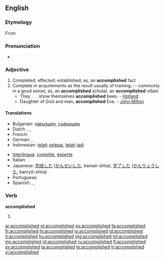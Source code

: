 ==English==

===Etymology===
From {{suffix|accomplish|ed}}

===Pronunciation===
* {{audio|en-us-accomplished.ogg|Audio (US)}}

===Adjective===
{{en-adj}}

# Completed; effected; established; as, an '''accomplished''' fact
# Complete in acquirements as the result usually of training; -- commonly in a good sense; as, an '''accomplished''' scholar, an '''accomplished''' villain
#* They . . . show themselves '''accomplished''' bees. - [[Holland]]
#* Daughter of God and man, '''accomplished''' Eve. - [[w:John Milton|John Milton]]

====Translations====
{{trans-top|completed}}
* Bulgarian: з[[авършен]], [[съвършен]]
* Dutch: {{t+|nl|voldaan}}, {{t-|nl|voldane}}, {{t+|nl|voltrokken}}
* French: {{t+|fr|accompli}}
* German: {{t+|de|erreicht}}, {{t+|de|realisiert}}
* Indonesian: [[telah]] [[selesai]], [[telah]] [[jadi]]
{{trans-mid}}
* [[Interlingua]]: [[complite]], [[experte]]
* Italian: {{t+|it|compiuto}}
* Japanese: [[完成]]した ([[かんせい]]した, kansei-shita), [[完了]]した ([[かんりょう]]した, kanryō-shita)
* Portuguese: {{t+|pt|realizado}}
* Spanish: {{t+|es|logrado}}, {{t-|es|realizado}}, {{t-|es|cumplido}}
{{trans-bottom}}

===Verb===
'''accomplished'''

# {{past of|[[accomplish]]}}

[[ar:accomplished]]
[[et:accomplished]]
[[es:accomplished]]
[[fa:accomplished]]
[[fr:accomplished]]
[[hi:accomplished]]
[[io:accomplished]]
[[id:accomplished]]
[[it:accomplished]]
[[hu:accomplished]]
[[mg:accomplished]]
[[ml:accomplished]]
[[my:accomplished]]
[[pt:accomplished]]
[[ru:accomplished]]
[[fi:accomplished]]
[[sv:accomplished]]
[[ta:accomplished]]
[[te:accomplished]]
[[tr:accomplished]]
[[vi:accomplished]]